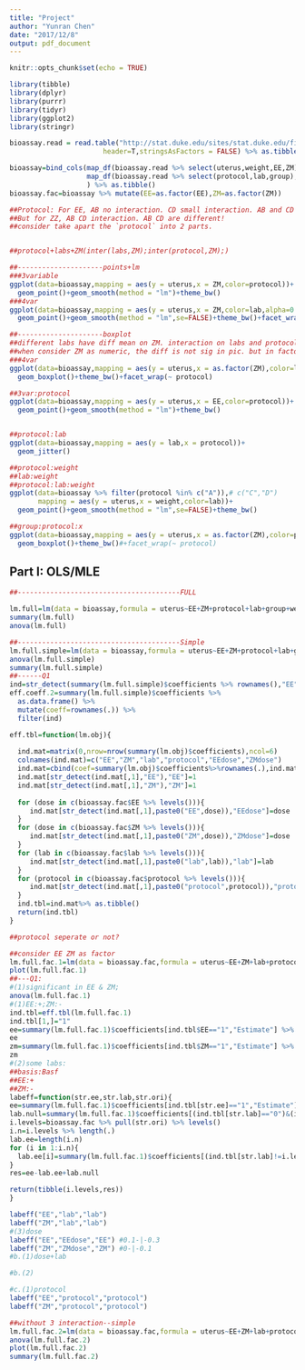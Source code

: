 ```yaml
---
title: "Project"
author: "Yunran Chen"
date: "2017/12/8"
output: pdf_document
---
```


```r
knitr::opts_chunk$set(echo = TRUE)
```


```r
library(tibble)
library(dplyr)
library(purrr)
library(tidyr)
library(ggplot2)
library(stringr)

bioassay.read = read.table("http://stat.duke.edu/sites/stat.duke.edu/files/bioassay.txt",
                       header=T,stringsAsFactors = FALSE) %>% as.tibble()

bioassay=bind_cols(map_df(bioassay.read %>% select(uterus,weight,EE,ZM),~.x %>% as.numeric(.)),
                   map_df(bioassay.read %>% select(protocol,lab,group),~.x %>% as.factor(.))
                   ) %>% as.tibble()
bioassay.fac=bioassay %>% mutate(EE=as.factor(EE),ZM=as.factor(ZM))
```

```r
##Protocol: For EE, AB no interaction. CD small interaction. AB and CD are different! (immature--adult)
##But for ZZ, AB CD interaction. AB CD are different!
##consider take apart the `protocol` into 2 parts.


##protocol+labs+ZM(inter(labs,ZM);inter(protocol,ZM);)

##---------------------points+lm
###3variable
ggplot(data=bioassay,mapping = aes(y = uterus,x = ZM,color=protocol))+
  geom_point()+geom_smooth(method = "lm")+theme_bw()
###4var
ggplot(data=bioassay,mapping = aes(y = uterus,x = ZM,color=lab,alpha=0.1))+
  geom_point()+geom_smooth(method = "lm",se=FALSE)+theme_bw()+facet_wrap(~ protocol)

##---------------------boxplot
##different labs have diff mean on ZM. interaction on labs and protocol.
##when consider ZM as numeric, the diff is not sig in pic. but in factor - diff.
###4var
ggplot(data=bioassay,mapping = aes(y = uterus,x = as.factor(ZM),color=lab))+
  geom_boxplot()+theme_bw()+facet_wrap(~ protocol)

##3var:protocol
ggplot(data=bioassay,mapping = aes(y = uterus,x = EE,color=protocol))+
  geom_point()+geom_smooth(method = "lm")+theme_bw()


##protocol:lab
ggplot(data=bioassay,mapping = aes(y = lab,x = protocol))+
  geom_jitter()

##protocol:weight
##lab:weight
##protocol:lab:weight
ggplot(data=bioassay %>% filter(protocol %in% c("A")),# c("C","D")
       mapping = aes(y = uterus,x = weight,color=lab))+
  geom_point()+geom_smooth(method = "lm",se=FALSE)+theme_bw()

##group:protocol:x
ggplot(data=bioassay,mapping = aes(y = uterus,x = as.factor(ZM),color=protocol:group,fill=protocol))+
  geom_boxplot()+theme_bw()#+facet_wrap(~ protocol)

```


## Part I: OLS/MLE


```r
##----------------------------------------FULL

lm.full=lm(data = bioassay,formula = uterus~EE+ZM+protocol+lab+group+weight+EE:protocol+ZM:protocol+EE:lab+ZM:lab+EE:group+ZM:group+EE:protocol:lab+ZM:protocol:lab+lab:protocol+group:protocol+weight:lab)
summary(lm.full)
anova(lm.full)


```


```r
##----------------------------------------Simple
lm.full.simple=lm(data = bioassay,formula = uterus~EE+ZM+protocol+lab+group+weight+EE:protocol+ZM:protocol+EE:lab+ZM:lab)
anova(lm.full.simple)
summary(lm.full.simple)
##------Q1
ind=str_detect(summary(lm.full.simple)$coefficients %>% rownames(),"EE")
eff.coeff.2=summary(lm.full.simple)$coefficients %>%
  as.data.frame() %>% 
  mutate(coeff=rownames(.)) %>% 
  filter(ind)

```

```r
eff.tbl=function(lm.obj){
  
  ind.mat=matrix(0,nrow=nrow(summary(lm.obj)$coefficients),ncol=6)
  colnames(ind.mat)=c("EE","ZM","lab","protocol","EEdose","ZMdose")
  ind.mat=cbind(coef=summary(lm.obj)$coefficients%>%rownames(.),ind.mat)
  ind.mat[str_detect(ind.mat[,1],"EE"),"EE"]=1
  ind.mat[str_detect(ind.mat[,1],"ZM"),"ZM"]=1
  
  for (dose in c(bioassay.fac$EE %>% levels())){
     ind.mat[str_detect(ind.mat[,1],paste0("EE",dose)),"EEdose"]=dose
  }
  for (dose in c(bioassay.fac$ZM %>% levels())){
     ind.mat[str_detect(ind.mat[,1],paste0("ZM",dose)),"ZMdose"]=dose
  }
  for (lab in c(bioassay.fac$lab %>% levels())){
     ind.mat[str_detect(ind.mat[,1],paste0("lab",lab)),"lab"]=lab
  }     
  for (protocol in c(bioassay.fac$protocol %>% levels())){
     ind.mat[str_detect(ind.mat[,1],paste0("protocol",protocol)),"protocol"]=protocol
  }  
  ind.tbl=ind.mat%>% as.tibble()
  return(ind.tbl)
}

```



```r
##protocol seperate or not?

##consider EE ZM as factor
lm.full.fac.1=lm(data = bioassay.fac,formula = uterus~EE+ZM+lab+protocol+weight+EE:protocol+ZM:protocol+EE:lab+ZM:lab+EE:protocol:lab+ZM:protocol:lab+lab:protocol) #weight:lab,
plot(lm.full.fac.1)
##---Q1:
#(1)significant in EE & ZM; 
anova(lm.full.fac.1)
#(1)EE:+;ZM:-
ind.tbl=eff.tbl(lm.full.fac.1)
ind.tbl[1,]="1"
ee=summary(lm.full.fac.1)$coefficients[ind.tbl$EE=="1","Estimate"] %>% sum()
ee
zm=summary(lm.full.fac.1)$coefficients[ind.tbl$ZM=="1","Estimate"] %>% sum()
zm
#(2)some labs:
##basis:Basf
##EE:+
##ZM:-
labeff=function(str.ee,str.lab,str.ori){
ee=summary(lm.full.fac.1)$coefficients[ind.tbl[str.ee]=="1","Estimate"] %>% sum()
lab.null=summary(lm.full.fac.1)$coefficients[(ind.tbl[str.lab]=="0")&(ind.tbl[str.ee]=="1"),"Estimate"] %>% sum()
i.levels=bioassay.fac %>% pull(str.ori) %>% levels()
i.n=i.levels %>% length(.)
lab.ee=length(i.n)
for (i in 1:i.n){
  lab.ee[i]=summary(lm.full.fac.1)$coefficients[(ind.tbl[str.lab]!=i.levels[i])&(ind.tbl[str.ee]=="1"),"Estimate"] %>% sum()
}
res=ee-lab.ee+lab.null

return(tibble(i.levels,res))
}

labeff("EE","lab","lab")
labeff("ZM","lab","lab")
#(3)dose
labeff("EE","EEdose","EE") #0.1-|-0.3
labeff("ZM","ZMdose","ZM") #0-|-0.1
#b.(1)dose+lab

#b.(2)

#c.(1)protocol
labeff("EE","protocol","protocol")
labeff("ZM","protocol","protocol")
```

```r
##without 3 interaction--simple
lm.full.fac.2=lm(data = bioassay.fac,formula = uterus~EE+ZM+lab+protocol+weight+EE:protocol+ZM:protocol+EE:lab+ZM:lab) 
anova(lm.full.fac.2)
plot(lm.full.fac.2)
summary(lm.full.fac.2)
```


